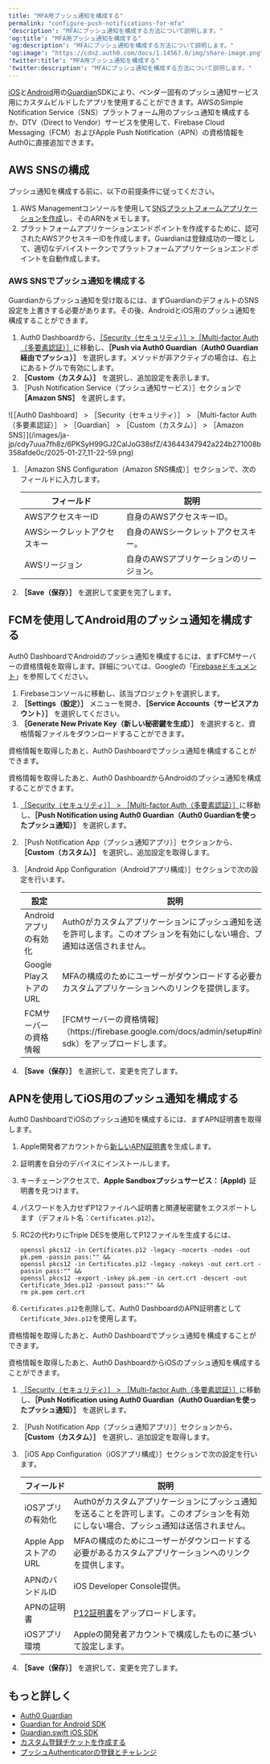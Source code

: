 ---
title: "MFA用プッシュ通知を構成する"
permalink: "configure-push-notifications-for-mfa"
'description': "MFAにプッシュ通知を構成する方法について説明します。"
'og:title': "MFA用プッシュ通知を構成する"
'og:description': "MFAにプッシュ通知を構成する方法について説明します。"
'og:image': "https://cdn2.auth0.com/docs/1.14567.0/img/share-image.png"
'twitter:title': "MFA用プッシュ通知を構成する"
'twitter:description': "MFAにプッシュ通知を構成する方法について説明します。"
---

[iOS](/ja-jp/secure/multi-factor-authentication/auth0-guardian/guardian-for-ios-sdk)と[Android](/ja-jp/secure/multi-factor-authentication/auth0-guardian/guardian-for-android-sdk)用の[Guardian](/ja-jp/secure/multi-factor-authentication/auth0-guardian)SDKにより、ベンダー固有のプッシュ通知サービス用にカスタムビルドしたアプリを使用することができます。AWSのSimple Notification Service（SNS）プラットフォーム用のプッシュ通知を構成するか、DTV（Direct to Vendor）サービスを使用して、Firebase Cloud Messaging（FCM）およびApple Push Notification（APN）の資格情報をAuth0に直接追加できます。

## AWS SNSの構成

プッシュ通知を構成する前に、以下の前提条件に従ってください。

1. AWS Managementコンソールを使用して[SNSプラットフォームアプリケーションを作成](https://console.aws.amazon.com/sns/v3/home?region=us-east-1#/mobile/push-notifications/platform-applications)し、そのARNをメモします。
2. プラットフォームアプリケーションエンドポイントを作成するために、認可されたAWSアクセスキーIDを作成します。Guardianは登録成功の一環として、適切なデバイストークンでプラットフォームアプリケーションエンドポイントを自動作成します。

### AWS SNSでプッシュ通知を構成する

Guardianからプッシュ通知を受け取るには、まずGuardianのデフォルトのSNS設定を上書きする必要があります。その後、AndroidとiOS用のプッシュ通知を構成することができます。

1. Auth0 Dashboardから、[［Security（セキュリティ）］>［Multi-factor Auth（多要素認証）］](https://manage.auth0.com/#/security/mfa)に移動し、**［Push via Auth0 Guardian（Auth0 Guardian経由でプッシュ）］** を選択します。メソッドが非アクティブの場合は、右上にあるトグルで有効にします。
2. **［Custom（カスタム）］** を選択し、追加設定を表示します。
3. ［Push Notification Service（プッシュ通知サービス）］セクションで **［Amazon SNS］** を選択します。

<Frame>![［Auth0 Dashboard］ > ［Security（セキュリティ）］ > ［Multi-factor Auth（多要素認証）］ > ［Guardian］ > ［Custom（カスタム）］ > ［Amazon SNS］](/images/ja-jp/cdy7uua7fh8z/6PKSyH99GJ2CalJoG38sfZ/43644347942a224b271008b358afde0c/2025-01-27_11-22-59.png)</Frame>

1. ［Amazon SNS Configuration（Amazon SNS構成）］セクションで、次のフィールドに入力します。

   <table class="table"><thead>
   <tr>
   <th><strong>フィールド</strong></th>
   <th><strong>説明</strong></th>
   </tr>
   </thead>
   <tbody>
   <tr>
   <td>AWSアクセスキーID</td>
   <td>自身のAWSアクセスキーID。</td>
   </tr>
   <tr>
   <td>AWSシークレットアクセスキー</td>
   <td>自身のAWSシークレットアクセスキー。</td>
   </tr>
   <tr>
   <td>AWSリージョン</td>
   <td>自身のAWSアプリケーションのリージョン。</td>
   </tr>
   </tbody>
   </table>
2. **［Save（保存）］** を選択して変更を完了します。

## FCMを使用してAndroid用のプッシュ通知を構成する

<Tabs><Tab title="FCMの資格情報の取得">

Auth0 DashboardでAndroidのプッシュ通知を構成するには、まずFCMサーバーの資格情報を取得します。詳細については、Googleの「[Firebaseドキュメント](https://firebase.google.com/docs/admin/setup#initialize-sdk)」を参照してください。

1. Firebaseコンソールに移動し、該当プロジェクトを選択します。
2. **［Settings（設定）］** メニューを開き、**［Service Accounts（サービスアカウント）］** を選択してください。
3. **［Generate New Private Key（新しい秘密鍵を生成）］** を選択すると、資格情報ファイルをダウンロードすることができます。

資格情報を取得したあと、Auth0 Dashboardでプッシュ通知を構成することができます。

</Tab><Tab title="Auth0 Dashboardの構成">

資格情報を取得したあと、Auth0 DashboardからAndroidのプッシュ通知を構成することができます。

1. [［Security（セキュリティ）］ > ［Multi-factor Auth（多要素認証）］](https://manage.auth0.com/#/guardian)に移動し、**［Push Notification using Auth0 Guardian（Auth0 Guardianを使ったプッシュ通知）］** を選択します。
2. ［Push Notification App（プッシュ通知アプリ）］セクションから、**［Custom（カスタム）］** を選択し、追加設定を取得します。
3. ［Android App Configuration（Androidアプリ構成）］セクションで次の設定を行います。

   <table class="table"><thead>
   <tr>
   <th><strong>設定</strong></th>
   <th><strong>説明</strong></th>
   </tr>
   </thead>
   <tbody>
   <tr>
   <td>Androidアプリの有効化</td>
   <td>Auth0がカスタムアプリケーションにプッシュ通知を送ることを許可します。このオプションを有効にしない場合、プッシュ通知は送信されません。</td>
   </tr>
   <tr>
   <td>Google PlayストアのURL</td>
   <td>MFAの構成のためにユーザーがダウンロードする必要があるカスタムアプリケーションへのリンクを提供します。</td>
   </tr>
   <tr>
   <td>FCMサーバーの資格情報</td>
   <td>[FCMサーバーの資格情報]（https://firebase.google.com/docs/admin/setup#initialize-sdk）をアップロードします。</td>
   </tr>
   </tbody>
   </table>
4. **［Save（保存）］** を選択して、変更を完了します。

</Tab></Tabs>

## APNを使用してiOS用のプッシュ通知を構成する

<Tabs><Tab title="APN証明書の取得">

Auth0 DashboardでiOSのプッシュ通知を構成するには、まずAPN証明書を取得します。

1. Apple開発者アカウントから[新しいAPN証明書](https://developer.apple.com/documentation/usernotifications/setting_up_a_remote_notification_server/establishing_a_certificate-based_connection_to_apns#2947597)を生成します。
2. 証明書を自分のデバイスにインストールします。
3. キーチェーンアクセスで、**Apple Sandboxプッシュサービス：｛Appld｝** 証明書を見つけます。
4. パスワードを入力せずP12ファイルへ証明書と関連秘密鍵をエクスポートします（デフォルト名：`Certificates.p12`）。
5. RC2の代わりにTriple DESを使用してP12ファイルを生成するには、

   ``` lines
   openssl pkcs12 -in Certificates.p12 -legacy -nocerts -nodes -out pk.pem -passin pass:"" &&
   openssl pkcs12 -in Certificates.p12 -legacy -nokeys -out cert.crt -passin pass:"" &&
   openssl pkcs12 -export -inkey pk.pem -in cert.crt -descert -out Certificate_3des.p12 -passout pass:"" &&
   rm pk.pem cert.crt
   ```

   

   
6. `Certificates.p12`を削除して、Auth0 DashboardのAPN証明書として`Certificate_3des.p12`を使用します。

資格情報を取得したあと、Auth0 Dashboardでプッシュ通知を構成することができます。

</Tab><Tab title="Auth0 Dashboardの構成">

資格情報を取得したあと、Auth0 DashboardからiOSのプッシュ通知を構成することができます。

1. [［Security（セキュリティ）］ > ［Multi-factor Auth（多要素認証）］](https://manage.auth0.com/#/guardian)に移動し、**［Push Notification using Auth0 Guardian（Auth0 Guardianを使ったプッシュ通知）］** を選択します。
2. ［Push Notification App（プッシュ通知アプリ）］セクションから、**［Custom（カスタム）］** を選択し、追加設定を取得します。
3. ［iOS App Configuration（iOSアプリ構成）］セクションで次の設定を行います。

   <table class="table"><thead>
   <tr>
   <th><strong>フィールド</strong></th>
   <th><strong>説明</strong></th>
   </tr>
   </thead>
   <tbody>
   <tr>
   <td>iOSアプリの有効化</td>
   <td>Auth0がカスタムアプリケーションにプッシュ通知を送ることを許可します。このオプションを有効にしない場合、プッシュ通知は送信されません。</td>
   </tr>
   <tr>
   <td>Apple AppストアのURL</td>
   <td>MFAの構成のためにユーザーがダウンロードする必要があるカスタムアプリケーションへのリンクを提供します。</td>
   </tr>
   <tr>
   <td>APNのバンドルID</td>
   <td>iOS Developer Console提供。</td>
   </tr>
   <tr>
   <td>APNの証明書</td>
   <td><a href="https://developer.apple.com/documentation/usernotifications/setting_up_a_remote_notification_server/establishing_a_certificate-based_connection_to_apns">P12証明書</a>をアップロードします。</td>
   </tr>
   <tr>
   <td>iOSアプリ環境</td>
   <td>Appleの開発者アカウントで構成したものに基づいて設定します。</td>
   </tr>
   </tbody>
   </table>
4. **［Save（保存）］** を選択して、変更を完了します。

</Tab></Tabs>

## もっと詳しく

* [Auth0 Guardian](/ja-jp/secure/multi-factor-authentication/auth0-guardian)
* [Guardian for Android SDK](/ja-jp/secure/multi-factor-authentication/auth0-guardian/guardian-for-android-sdk)
* [Guardian.swift iOS SDK](/ja-jp/secure/multi-factor-authentication/auth0-guardian/guardian-for-ios-sdk)
* [カスタム登録チケットを作成する](/ja-jp/secure/multi-factor-authentication/multi-factor-authentication-developer-resources/create-custom-enrollment-tickets)
* [プッシュAuthenticatorの登録とチャレンジ](/ja-jp/secure/multi-factor-authentication/authenticate-using-ropg-flow-with-mfa/enroll-and-challenge-push-authenticators)